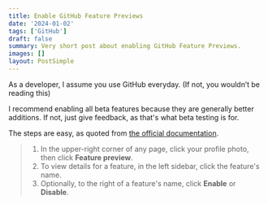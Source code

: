 ```yaml
---
title: Enable GitHub Feature Previews
date: '2024-01-02'
tags: ['GitHub']
draft: false
summary: Very short post about enabling GitHub Feature Previews.
images: []
layout: PostSimple
---
```


As a developer, I assume you use GitHub everyday. (If not, you wouldn’t be reading this)

I recommend enabling all beta features because they are generally better additions. If not, just give feedback, as that's what beta testing is for.

The steps are easy, as quoted from [the official documentation](https://docs.github.com/en/get-started/using-github/exploring-early-access-releases-with-feature-preview#exploring-beta-releases-with-feature-preview).

> 1. In the upper-right corner of any page, click your profile photo, then click **Feature preview**.
> 2. To view details for a feature, in the left sidebar, click the feature's name.
> 3. Optionally, to the right of a feature's name, click **Enable** or **Disable**.
